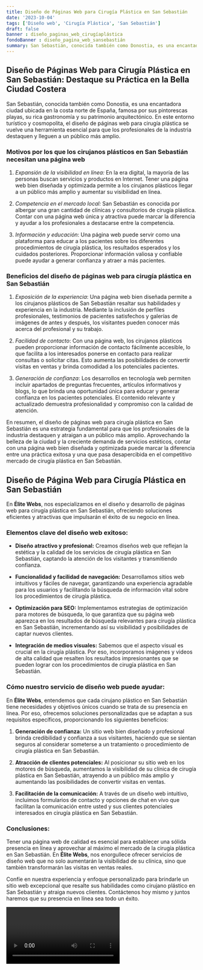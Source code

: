 ```yaml
---
title: Diseño de Páginas Web para Cirugía Plástica en San Sebastián
date: '2023-10-04'
tags: ['Diseño web', 'Cirugía Plástica', 'San Sebastián']
draft: false
banner : diseño_paginas_web_cirugíaplástica
fondoBanner : diseño_pagina_web_sansebastián
summary: San Sebastián, conocida también como Donostia, es una encantadora ciudad ubicada en la costa norte de España, famosa por sus pintorescas playas, su rica gastronomía y su patrimonio arquitectónico. En este entorno turístico y cosmopolita, el diseño de páginas web para cirugía plástica se vuelve una herramienta esencial para que los profesionales de la industria destaquen y lleguen a un público más amplio.
---
```


## Diseño de Páginas Web para Cirugía Plástica en San Sebastián: Destaque su Práctica en la Bella Ciudad Costera

San Sebastián, conocida también como Donostia, es una encantadora ciudad ubicada en la costa norte de España, famosa por sus pintorescas playas, su rica gastronomía y su patrimonio arquitectónico. En este entorno turístico y cosmopolita, el diseño de páginas web para cirugía plástica se vuelve una herramienta esencial para que los profesionales de la industria destaquen y lleguen a un público más amplio.

### Motivos por los que los cirujanos plásticos en San Sebastián necesitan una página web

1. *Expansión de la visibilidad en línea:* En la era digital, la mayoría de las personas buscan servicios y productos en Internet. Tener una página web bien diseñada y optimizada permite a los cirujanos plásticos llegar a un público más amplio y aumentar su visibilidad en línea.

2. *Competencia en el mercado local:* San Sebastián es conocida por albergar una gran cantidad de clínicas y consultorios de cirugía plástica. Contar con una página web única y atractiva puede marcar la diferencia y ayudar a los profesionales a destacarse entre la competencia.

3. *Información y educación*: Una página web puede servir como una plataforma para educar a los pacientes sobre los diferentes procedimientos de cirugía plástica, los resultados esperados y los cuidados posteriores. Proporcionar información valiosa y confiable puede ayudar a generar confianza y atraer a más pacientes.

### Beneficios del diseño de páginas web para cirugía plástica en San Sebastián

1. *Exposición de la experiencia*: Una página web bien diseñada permite a los cirujanos plásticos de San Sebastián resaltar sus habilidades y experiencia en la industria. Mediante la inclusión de perfiles profesionales, testimonios de pacientes satisfechos y galerías de imágenes de antes y después, los visitantes pueden conocer más acerca del profesional y su trabajo.

2. *Facilidad de contacto*: Con una página web, los cirujanos plásticos pueden proporcionar información de contacto fácilmente accesible, lo que facilita a los interesados ponerse en contacto para realizar consultas o solicitar citas. Esto aumenta las posibilidades de convertir visitas en ventas y brinda comodidad a los potenciales pacientes.

3. *Generación de confianza*: Los desarrollos en tecnología web permiten incluir apartados de preguntas frecuentes, artículos informativos y blogs, lo que brinda una oportunidad única para educar y generar confianza en los pacientes potenciales. El contenido relevante y actualizado demuestra profesionalidad y compromiso con la calidad de atención.

En resumen, el diseño de páginas web para cirugía plástica en San Sebastián es una estrategia fundamental para que los profesionales de la industria destaquen y atraigan a un público más amplio. Aprovechando la belleza de la ciudad y la creciente demanda de servicios estéticos, contar con una página web bien diseñada y optimizada puede marcar la diferencia entre una práctica exitosa y una que pasa desapercibida en el competitivo mercado de cirugía plástica en San Sebastián.

<GifSeo />

<Cta />

## Diseño de Página Web para Cirugía Plástica en San Sebastián

En **Élite Webs**, nos especializamos en el diseño y desarrollo de páginas web para cirugía plástica en San Sebastián, ofreciendo soluciones eficientes y atractivas que impulsarán el éxito de su negocio en línea.

### Elementos clave del diseño web exitoso:

- **Diseño atractivo y profesional:** Creamos diseños web que reflejan la estética y la calidad de los servicios de cirugía plástica en San Sebastián, captando la atención de los visitantes y transmitiendo confianza.

- **Funcionalidad y facilidad de navegación:** Desarrollamos sitios web intuitivos y fáciles de navegar, garantizando una experiencia agradable para los usuarios y facilitando la búsqueda de información vital sobre los procedimientos de cirugía plástica.

- **Optimización para SEO:** Implementamos estrategias de optimización para motores de búsqueda, lo que garantiza que su página web aparezca en los resultados de búsqueda relevantes para cirugía plástica en San Sebastián, incrementando así su visibilidad y posibilidades de captar nuevos clientes.

- **Integración de medios visuales:** Sabemos que el aspecto visual es crucial en la cirugía plástica. Por eso, incorporamos imágenes y videos de alta calidad que resalten los resultados impresionantes que se pueden lograr con los procedimientos de cirugía plástica en San Sebastián.

### Cómo nuestro servicio de diseño web puede ayudar:

En **Élite Webs**, entendemos que cada cirujano plástico en San Sebastián tiene necesidades y objetivos únicos cuando se trata de su presencia en línea. Por eso, ofrecemos soluciones personalizadas que se adaptan a sus requisitos específicos, proporcionando los siguientes beneficios:

1. **Generación de confianza:** Un sitio web bien diseñado y profesional brinda credibilidad y confianza a sus visitantes, haciendo que se sientan seguros al considerar someterse a un tratamiento o procedimiento de cirugía plástica en San Sebastián.

2. **Atracción de clientes potenciales:** Al posicionar su sitio web en los motores de búsqueda, aumentamos la visibilidad de su clínica de cirugía plástica en San Sebastián, atrayendo a un público más amplio y aumentando las posibilidades de convertir visitas en ventas.

3. **Facilitación de la comunicación:** A través de un diseño web intuitivo, incluimos formularios de contacto y opciones de chat en vivo que facilitan la comunicación entre usted y sus clientes potenciales interesados en cirugía plástica en San Sebastián.

### Conclusiones:

Tener una página web de calidad es esencial para establecer una sólida presencia en línea y aprovechar al máximo el mercado de la cirugía plástica en San Sebastián. En **Élite Webs**, nos enorgullece ofrecer servicios de diseño web que no solo aumentarán la visibilidad de su clínica, sino que también transformarán las visitas en ventas reales.

Confíe en nuestra experiencia y enfoque personalizado para brindarle un sitio web excepcional que resalte sus habilidades como cirujano plástico en San Sebastián y atraiga nuevos clientes. Contáctenos hoy mismo y juntos haremos que su presencia en línea sea todo un éxito.

<Video />

<CtaBot job='Cirugía Plástica' city='San Sebastián'/>

<Gmaps query='San Sebastián+españa+maps' />